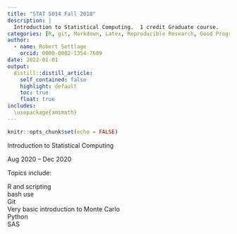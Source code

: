 ```yaml
---
title: "STAT 5014 Fall 2018"
description: |
  Introduction to Statistical Computing.  1 credit Graduate course.
categories: [R, git, Markdown, Latex, Reproducible Research, Good Programming Practices, Keras, Python, HPC]
author:
  - name: Robert Settlage
    orcid: 0000-0002-1354-7609
date: 2022-01-01
output:
  distill::distill_article:
    self_contained: false
    highlight: default
    toc: true
    float: true
includes:
  \usepackage{amsmath}
---
```



```r
knitr::opts_chunk$set(echo = FALSE)
```

Introduction to Statistical Computing  

Aug 2020 – Dec 2020  

Topics include:  

R and scripting  
bash use  
Git  
Very basic introduction to Monte Carlo  
Python  
SAS


